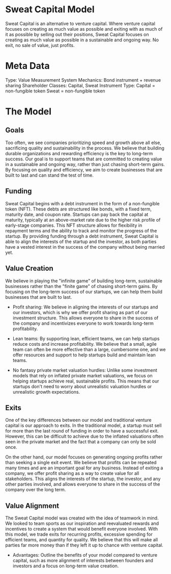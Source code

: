 
# Sweat Capital Model
Sweat Capital is an alternative to venture capital. Where venture capital focuses on creating as much value as possible and exiting with as much of it as possible by selling out their positions, Sweat Capital focuses on creating as much value as possible in a sustainable and ongoing way. No exit, no sale of value, just profits. 

# Meta Data
Type: Value Measurement System
Mechanics: Bond instrument + revenue sharing
Shareholder Classes: Capital, Sweat
Instrument Type:
	Capital = non-fungible token
	Sweat = non-fungible token

# The Model

## Goals
Too often, we see companies prioritizing speed and growth above all else, sacrificing quality and sustainability in the process. We believe that building durable organizations and rewarding efficiency is the key to long-term success. Our goal is to support teams that are committed to creating value in a sustainable and ongoing way, rather than just chasing short-term gains. By focusing on quality and efficiency, we aim to create businesses that are built to last and can stand the test of time.

## Funding 
Sweat Capital begins with a debt instrument in the form of a non-fungible token (NFT). These debts are structured like bonds, with a fixed term, maturity date, and coupon rate. Startups can pay back the capital at maturity, typically at an above-market rate due to the higher risk profile of early-stage companies. This NFT structure allows for flexibility in repayment terms and the ability to track and monitor the progress of the startup. By providing funding through a debt instrument, Sweat Capital is able to align the interests of the startup and the investor, as both parties have a vested interest in the success of the company without being married yet.

## Value Creation
We believe in playing the "infinite game" of building long-term, sustainable businesses rather than the "finite game" of chasing short-term gains. By focusing on the long-term success of our startups, we can help them build businesses that are built to last.

- Profit sharing: We believe in aligning the interests of our startups and our investors, which is why we offer profit sharing as part of our investment structure. This allows everyone to share in the success of the company and incentivizes everyone to work towards long-term profitability.
    
-   Lean teams: By supporting lean, efficient teams, we can help startups reduce costs and increase profitability. We believe that a small, agile team can often be more effective than a large, cumbersome one, and we offer resources and support to help startups build and maintain lean teams.
    
-   No fantasy private market valuation hurdles: Unlike some investment models that rely on inflated private market valuations, we focus on helping startups achieve real, sustainable profits. This means that our startups don't need to worry about unrealistic valuation hurdles or unrealistic growth expectations.

## Exits
One of the key differences between our model and traditional venture capital is our approach to exits. In the traditional model, a startup must sell for more than the last round of funding in order to have a successful exit. However, this can be difficult to achieve due to the inflated valuations often seen in the private market and the fact that a company can only be sold once.

On the other hand, our model focuses on generating ongoing profits rather than seeking a single exit event. We believe that profits can be repeated many times and are an important goal for any business. Instead of exiting a company, we offer profit sharing as a way to create value for all stakeholders. This aligns the interests of the startup, the investor, and any other parties involved, and allows everyone to share in the success of the company over the long term.

## Value Alignment
The Sweat Capital model was created with the idea of teamwork in mind. We looked to team sports as our inspiration and reevaluated rewards and incentives to create a system that would benefit everyone involved. With this model, we trade exits for recurring profits, excessive spending for efficient teams, and quantity for quality. We believe that this will make all parties far more money than if they left it up to chance with venture capital.

- Advantages: Outline the benefits of your model compared to venture capital, such as more alignment of interests between founders and investors and a focus on long-term value creation.